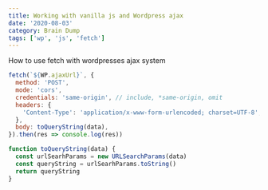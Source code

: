 ```yaml
---
title: Working with vanilla js and Wordpress ajax
date: '2020-08-03'
category: Brain Dump
tags: ['wp', 'js', 'fetch']
---
```


How to use fetch with wordpresses ajax system

```js
fetch(`${WP.ajaxUrl}`, {
  method: 'POST',
  mode: 'cors',
  credentials: 'same-origin', // include, *same-origin, omit
  headers: {
    'Content-Type': 'application/x-www-form-urlencoded; charset=UTF-8',
  },
  body: toQueryString(data),
}).then(res => console.log(res))

function toQueryString(data) {
  const urlSearhParams = new URLSearchParams(data)
  const queryString = urlSearhParams.toString()
  return queryString
}
```
